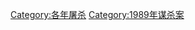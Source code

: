 {{cat topic in year| topic=屠殺| year=1989}}

[[Category:各年屠杀|Category:各年屠杀]]
[[Category:1989年谋杀案|Category:1989年谋杀案]]